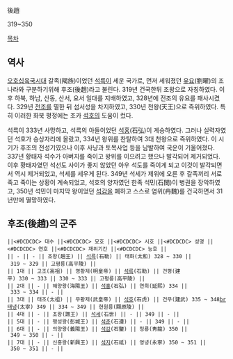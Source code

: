 後趙

319~350

[[목차]]
== 역사 ==
[[오호십육국시대]] 갈족(羯族)이었던 [[석륵]]이 세운 국가로, 먼저 세워졌던 [[유요]](劉曜)의 조나라와 구분하기위해 후조(後趙)라고 불린다. 319년 건국한뒤 조왕으로 자칭하였다. 이후 하북, 하남, 산동, 산서, 요서 일대를 지배하였고, 328년에 전조의 유요를 패사시켰다. 329년 [[전조]]를 멸한 뒤 섬서성을 차지하였고, 330년 천왕(天王)으로 즉위하였다. 특히 이러한 화북 평정에는 조카 [[석호]]의 도움이 컸다. 

석륵이 333년 사망하고, 석륵의 아들이었던 [[석홍]](石弘)이 계승하였다. 그러나 실력자였던 석호가 승상자리에 올랐고, 334년 왕위를 찬탈하여 3대 천왕으로 즉위하였다. 이 시기가 후조의 전성기였으나 이후 사냥과 토목사업 등을 남발하여 국운이 기울어졌다. 337년 황태자 석수가 아버지를 죽이고 왕위를 이으려고 했으나 발각되어 제거되었다. 이후 황태자였던 석선도 사이가 좋지 않았던 아우 석도를 죽이게 되고 이것이 발각되면서 역시 제거되었고, 석세를 세우게 된다. 349년 석세가 제위에 오른 후 갈족끼리 서로 죽고 죽이는 상황이 계속되었고, 석호의 양자였던 한족 석민(石閔)이 병권을 장악하였고, 350년 석민이 마지막 왕이었던 [[석감]]을 폐하고 스스로 염위(冉魏)를 건국하면서 31년만에 멸망하였다.

== 후조(後趙)의 군주 ==
 ||<#DCDCDC> 대수 ||<#DCDCDC> 묘호 ||<#DCDCDC> 시호 ||<#DCDCDC> 성명 ||<#DCDCDC> 연호 ||<#DCDCDC> 재위기간 ||<#DCDCDC> 능호 || 
 || - || - || 조왕(趙王) || [[석륵]](石勒) || 태화(太和) 328 ~ 330 || 319 ~ 329 || 고평릉(高平陵) || 
 || 1대 || 고조(高祖) || 명황제(明皇帝) || [[석륵]](石勒) || 건평(建平) 330 ~ 333 || 330 ~ 333 || 고평릉(高平陵) || 
 || 2대 || - || 해양왕(海陽王) || [[석홍]](石弘) || 연희(延熙) 334 || 333 ~ 334 || - || 
 || 3대 || 태조(太祖) || 무황제(武皇帝) || [[석호]](石虎) || 건무(建武) 335 ~ 348[[br]]태녕(太寧) 349 || 334 ~ 349 || 현원릉(顯原陵) || 
 || 4대 || - || 초왕(譙王) || [[석세]](石世) || - || 349 || - || 
 || 5대 || - || 팽성왕(彭城王) || [[석준]](石遵) || - || 349 || - || 
 || 6대 || - || 의양왕(義陽王) || [[석감]](石鑒) || 청룡(靑龍) 350 || 349 ~ 350 || - || 
 || 7대 || - || 신흥왕(新興王) || [[석지]](石祗) || 영녕(永寧) 350 ~ 351 || 350 ~ 351 || - || 

